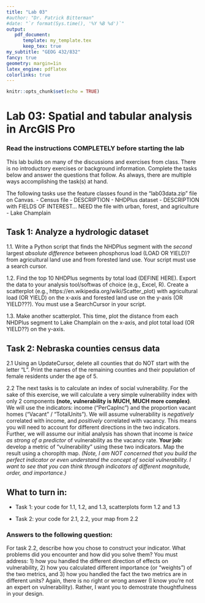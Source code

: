 ```yaml
---
title: "Lab 03"
#author: "Dr. Patrick Bitterman"
#date: "`r format(Sys.time(), '%Y %B %d')`"
output: 
   pdf_document: 
      template: my_template.tex
      keep_tex: true
my_subtitle: "GEOG 432/832"
fancy: true
geometry: margin=1in
latex_engine: pdflatex
colorlinks: true
---
```


```r
knitr::opts_chunk$set(echo = TRUE)
```

# Lab 03: Spatial and tabular analysis in ArcGIS Pro

### Read the instructions COMPLETELY before starting the lab

This lab builds on many of the discussions and exercises from class. There is no introductory exercises or background information. Complete the tasks below and answer the questions that follow. As always, there are multiple ways accomplishing the task(s) at hand.

The following tasks use the feature classes found in the "lab03data.zip" file on Canvas.
- Census file - DESCRIPTION
- NHDPlus dataset - DESCRIPTION with FIELDS OF INTEREST... NEED the file with urban, forest, and agriculture
- Lake Champlain


## Task 1: Analyze a hydrologic dataset

1.1. Write a Python script that finds the NHDPlus segment with the *second* largest *absolute difference* between phosphorus load (LOAD OR YIELD)? from agricultural land use and from forested land use. Your script must use a search cursor.

1.2. Find the top 10 NHDPlus segments by total load (DEFINE HERE). Export the data to your analysis tool/softwas of choice (e.g., Excel, R). Create a scatterplot (e.g., https://en.wikipedia.org/wiki/Scatter_plot) with agricultural load (OR YIELD) on the x-axis and forested land use on the y-axis (OR YIELD???). You must use a SearchCursor in your script.

1.3. Make another scatterplot. This time, plot the distance from each NHDPlus segment to Lake Champlain on the x-axis, and plot total load (OR YIELD??) on the y-axis.


## Task 2: Nebraska counties census data

2.1 Using an UpdateCursor, delete all counties that do NOT start with the letter "L". Print the names of the remaining counties and their population of female residents under the age of 5.

2.2 The next tasks is to calculate an index of social vulnerability. For the sake of this exercise, we will calculate a very simple vulnerability index with only 2 components **(note, vulnerability is MUCH, MUCH more complex)**. We will use the indicators: income ("PerCapInc") and the proportion vacant homes ("Vacant" / "TotalUnits"). We will assume vulnerability is *negatively* correlated with income, and *positively* correlated with vacancy. This means you will need to account for different directions in the two indicators. Further, we will assume our initial analysis has shown that income is *twice as strong of a predictor* of vulnerability as the vacancy rate. **Your job:** develop a metric of "vulnerability" using these two indicators. Map the result using a choroplth map. 
*(Note, I am NOT concerned that you build the perfect indicator or even understand the concept of social vulnerability. I want to see that you can think through indicators of different magnitude, order, and importance.)*

\newpage
## What to turn in:

- Task 1: your code for 1.1, 1.2, and 1.3, scatterplots form 1.2 and 1.3

- Task 2: your code for 2.1, 2.2, your map from 2.2

### Answers to the following question:

For task 2.2, describe how you chose to construct your indicator. What problems did you encounter and how did you solve them? You must address: 1) how you handled the different direction of effects on vulnerability, 2) how you calculated different importance (or "weights") of the two metrics, and 3) how you handled the fact the two metrics are in different units? Again, there is no right or wrong answer (I know you're not an expert on vulnerability). Rather, I want you to demostrate thoughtfulness in your design.

